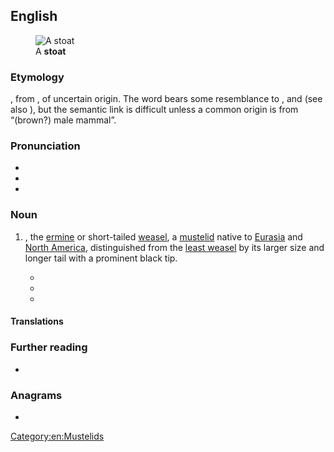 ==English==
[[File:Mustela erminea upright.jpg|right|thumb|A '''stoat''']]

===Etymology===
{{defdate|Mid 1400s}}, from {{inh|en|enm|stote||the ermine, especially in its brown summer coat}}, of uncertain origin. The word bears some resemblance to {{cog|non|stutr||bull}}, {{cog|sv|stut||bull, [[steer]]}} and {{cog|da|stud||steer}} (see also {{cog|en|stot}}), but the semantic link is difficult unless a common origin is from “(brown?) male mammal”.

===Pronunciation===
* {{IPA|en|/ˈstəʊt/}}
* {{audio|en|LL-Q1860 (eng)-Vealhurl-stoat.wav ‎|Audio (UK)}}
* {{rhymes|en|əʊt}}

===Noun===
{{en-noun}}

# {{m|mul|Mustela erminea}}, the [[ermine]] or short-tailed [[weasel]], a [[mustelid]] native to [[Eurasia]] and [[North America]], distinguished from the [[least weasel]] by its larger size and longer tail with a prominent black tip.
#* {{quote-text
|en
|year=1886
|title=Transactions of the Edinburgh Naturalists' Field Club
|volume=1
|pageurl=http://books.google.com.au/books?id=ikRKAAAAYAAJ&q=%22stoat%22%7C%22stoats%22&dq=%22stoat%22%7C%22stoats%22&hl=en&sa=X&ei=4Tk0U63NJYX3lAWaz4H4Cw&redir_esc=y
|page=135
|passage=I have never seen '''Stoats''' hunt in packs, but it is certain both Weasels and '''Stoats''' do so.}}
#* {{quote-text
|en
|year=2003
|author=John Long
|title=Introduced Mammals of the World: Their History, Distribution and Influence
|pageurl=http://books.google.com.au/books?id=7YC3cYhGMOcC&pg=PA272&dq=%22stoat%22%7C%22stoats%22&hl=en&sa=X&ei=4Tk0U63NJYX3lAWaz4H4Cw&redir_esc=y#v=onepage&q=%22stoat%22%7C%22stoats%22&f=false
|page=272
|passage=In 1953 it was reported that the '''stoat''' had increased to a high population level, but that the weasel introduced at the same time had disappeared (de Vos ''et al.'' 1956).}}
#* {{quote-text
|en
|year=2005
|author=T. C. R. White
|title=Why Does the World Stay Green?: Nutrition and Survival of Plant-eaters
|pageurl=http://books.google.com.au/books?id=Zf6pZp20qxEC&pg=PA91&dq=%22stoat%22%7C%22stoats%22&hl=en&sa=X&ei=4Tk0U63NJYX3lAWaz4H4Cw&redir_esc=y#v=onepage&q=%22stoat%22%7C%22stoats%22&f=false
|page=91
|passage=European '''stoats''' were long ago introduced to New Zealand (along with ferrets and weasels!) in the mistaken belief that they would control the burgeoning populations of introduced rabbits.}}
#: {{syn|en|ermine|q1=especially when in white winter coat|short-tailed weasel|q2=US}}

====Translations====
{{trans-see|stoat|ermine}}

===Further reading===
* {{pedia}}

===Anagrams===
* {{anagrams|en|a=aostt|TOAST|stato-|tasto|toast|toats|totas}}

[[Category:en:Mustelids]]
